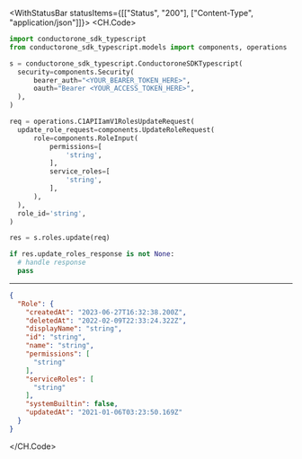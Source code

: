 

<WithStatusBar statusItems={[["Status", "200"], ["Content-Type", "application/json"]]}>
  <CH.Code>
  ```python Update.py
  import conductorone_sdk_typescript
from conductorone_sdk_typescript.models import components, operations

s = conductorone_sdk_typescript.ConductoroneSDKTypescript(
    security=components.Security(
        bearer_auth="<YOUR_BEARER_TOKEN_HERE>",
        oauth="Bearer <YOUR_ACCESS_TOKEN_HERE>",
    ),
)

req = operations.C1APIIamV1RolesUpdateRequest(
    update_role_request=components.UpdateRoleRequest(
        role=components.RoleInput(
            permissions=[
                'string',
            ],
            service_roles=[
                'string',
            ],
        ),
    ),
    role_id='string',
)

res = s.roles.update(req)

if res.update_roles_response is not None:
    # handle response
    pass
  ```
  ---

  ```json Example Response
  {
    "Role": {
      "createdAt": "2023-06-27T16:32:38.200Z",
      "deletedAt": "2022-02-09T22:33:24.322Z",
      "displayName": "string",
      "id": "string",
      "name": "string",
      "permissions": [
        "string"
      ],
      "serviceRoles": [
        "string"
      ],
      "systemBuiltin": false,
      "updatedAt": "2021-01-06T03:23:50.169Z"
    }
  }
  ```
  </CH.Code>
</WithStatusBar>
